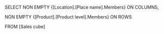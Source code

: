SELECT
NON EMPTY {[Location].[Place name].Members} ON COLUMNS,

NON EMPTY {[Product].[Product level].Members} ON ROWS

FROM [Sales cube]